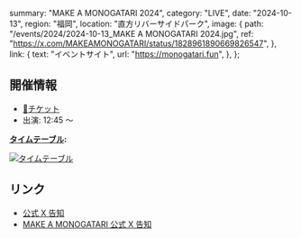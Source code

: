   summary: "MAKE A MONOGATARI 2024",
  category: "LIVE",
  date: "2024-10-13",
  region: "福岡",
  location: "直方リバーサイドパーク",
  image: {
    path: "/events/2024/2024-10-13_MAKE A MONOGATARI 2024.jpg",
    ref: "https://x.com/MAKEAMONOGATARI/status/1828961890669826547",
  },
  link: {
    text: "イベントサイト",
    url: "https://monogatari.fun",
  },
};

## 開催情報

- [🎫チケット](https://monogatari.fun/#tickets)
- 出演: 12:45 ～

**[タイムテーブル](https://x.com/MAKEAMONOGATARI/status/1834566612835504306):**

[![タイムテーブル](/events/2024/2024-10-13_MAKE%20A%20MONOGATARI%202024_タイムテーブル.jpg)](/events/2024/2024-10-13_MAKE%20A%20MONOGATARI%202024_タイムテーブル.jpg)

## リンク

- [公式 X 告知](https://x.com/takanenofficial/status/1831308808330912198)
- [MAKE A MONOGATARI 公式 X 告知](https://x.com/MAKEAMONOGATARI/status/1797825610175447054)
